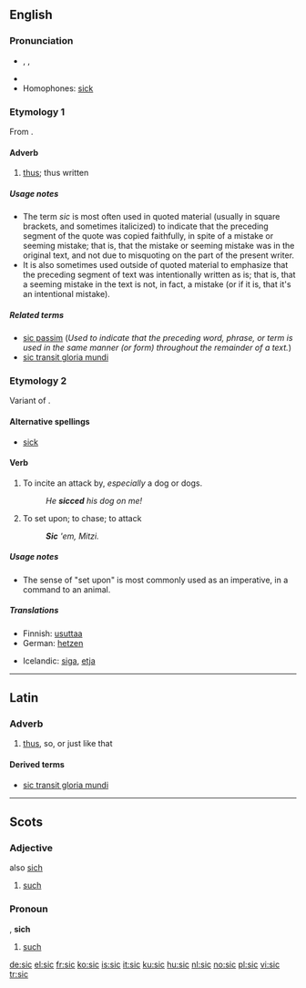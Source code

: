 ==English==
{{wikipedia}}

===Pronunciation===
* {{enPR|sĭk}}, {{IPA|/sɪk/}}, {{SAMPA|/<tt>sIk</tt>/}}
* {{rhymes|ɪk}}
* Homophones: [[sick]]

===Etymology 1===
From {{etyl|la}} {{term|sic|sīc|thus, so|lang=la}}.

====Adverb====
{{en-adv|-}}

# [[thus]]; thus written

=====Usage notes=====
* The term ''sic'' is most often used in quoted material (usually in square brackets, and sometimes italicized) to indicate that the preceding segment of the quote was copied faithfully, in spite of a mistake or seeming mistake; that is, that the mistake or seeming mistake was in the original text, and not due to misquoting on the part of the present writer.
* It is also sometimes used outside of quoted material to emphasize that the preceding segment of text was intentionally written as is; that is, that a seeming mistake in the text is not, in fact, a mistake (or if it is, that it's an intentional mistake).

=====Related terms=====
* [[sic passim]] (''Used to indicate that the preceding word, phrase, or term is used in the same manner (or form) throughout the remainder of a text.'')
* [[sic transit gloria mundi]]

===Etymology 2===
Variant of {{term|seek}}.

====Alternative spellings====
* [[sick]]

====Verb====
{{en-verb|sic|c|ing}}

# {{transitive}} To incite an attack by, ''especially'' a dog or dogs.
#: ''He '''sicced''' his dog on me!''
# {{transitive}} To set upon; to chase; to attack
#: '''''Sic''' 'em, Mitzi.''

=====Usage notes=====
* The sense of "set upon" is most commonly used as an imperative, in a command to an animal.

=====Translations=====
{{trans-top|incite an attack by}}
* Finnish: [[usuttaa]]
* German: [[hetzen]]
{{trans-mid}}
* Icelandic: [[siga]], [[etja]]
{{trans-bottom}}

----

==Latin==

===Adverb===
{{infl|la|adverb|head=sīc}}

# [[thus]], so, or just like that

====Derived terms====
* [[sic transit gloria mundi]]

----

==Scots==

===Adjective===
{{sco-adj}}
also [[sic|sich]]

# [[such]]

===Pronoun===
{{sco-pron}}, '''sich'''

# [[such]]

[[de:sic]]
[[el:sic]]
[[fr:sic]]
[[ko:sic]]
[[is:sic]]
[[it:sic]]
[[ku:sic]]
[[hu:sic]]
[[nl:sic]]
[[no:sic]]
[[pl:sic]]
[[vi:sic]]
[[tr:sic]]